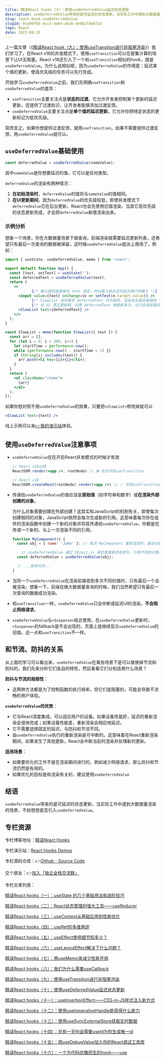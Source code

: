 ```yaml
---
title: 精读React hooks（十）：使用useDeferredValue延迟状态更新
description: useDeferredValue带来的是可延迟的状态更新，当实际工作中遇到大数据量渲染的场景，不妨引入useDeferredValue试试。
slug: react-hook-useDeferredValue
slugId: 0ca90f65-4cc3-4a64-a6ab-de0b2fde87a3
tags: React
date: 2023-09-15
---
```


上一篇文章（《[精读React hook（九）：使用useTransition进行非阻塞渲染](/article/react-hook-useTransition)》）我们学习了，在React v18的并发模式下，使用`useTransition`可以在密集计算的场景下让UI无阻塞。React v18还引入了一个和`useTransition`相似的hook，就是`useDeferredValue`。为什么说相似呢，因为`useDeferredValue`的作用是：延迟某个值的更新，使高优先级的任务可以先行完成。

开始学习`useDeferredValue`之前，我们先明确`useTransition`和`useDeferredValue`的差异：

- `useTransition`主要关注点是**状态的过渡**。它允许开发者控制某个更新的延迟更新，还提供了过渡标识，让开发者能够添加过渡反馈。
- `useDeferredValue`主要关注点是**单个值的延迟更新**。它允许你把特定状态的更新标记为低优先级。

简而言之，如果你想提供过渡反馈，就用`useTransition`，如果不需要提供过渡反馈，用`useDeferredValue`就可以。

## `useDeferredValue`基础使用

```jsx
const deferredValue = useDeferredValue(someValue);
```

其中`someValue`是你想要延迟的值，它可以是任何类型。

`deferredValue`的渲染有两种情况：

1. **在初始渲染时**，`deferredValue`的值将与`someValue`的值相同。
2. **在UI更新期间**，因为`deferredValue`的优先级较低，即使并发模式下`deferredValue`已在后台更新，React也会先使用旧值渲染，当其它高优先级的状态更新完成，才会把`deferredValue`新值渲染出来。

### 示例分析

想象一个场景，你在大数据量场景下做查询，前端渲染就需要延迟更新列表，还希望只有最后一次查询的数据被保留，这时候`useDeferredValue`就派上用场了，例如：

```jsx
import { useState, useDeferredValue, memo } from 'react';

export default function App() {
  const [text, setText] = useState('');
  const deferredText = useDeferredValue(text);
  return (
    <>
			{/* 输入框的值直接与 text 绑定，所以输入框会实时显示用户的输入 */}
      <input value={text} onChange={e => setText(e.target.value)} />
			{/* SlowList 组件接受 deferredText 作为属性，渲染优先级会被降低 */}
			{/* 在 UI 真正更新前，如果 deferredText 被更新多次，也只会保留最后一次的结果 */}
      <SlowList text={deferredText} />
    </>
  );
}

const SlowList = memo(function SlowList({ text }) {
  const arr = [];
  for (let i = 0; i < 200; i++) {
    let startTime = performance.now();
    while (performance.now() - startTime < 1) {}
    if (String(i).includes(text)) {
      arr.push(<li key={i}>{i}</li>);
    }
  }
  return (
    <ul className="items">
      {arr}
    </ul>
  );
});
```

如果你想对照不用`useDeferredValue`的效果，只要把`<SlowList>`修改掉就可以

```jsx
<SlowList text={text} />
```

线上示例可以来[👉我的演示站](https://nextjs.weijunext.com//hooks/useDeferredValue)体验。

## 使用`useDeferredValue`注意事项

- `useDeferredValue`仅在开启React并发模式的时候才有效
    
    ```jsx
    // React v18以前
    ReactDOM.render(<app />, rootNode) // ❌ 无法开启useTransition
    
    // React v18
    ReactDOM.createRoot(rootNode).render(<app />) // ✅ 开启useTransition
    ```
    
- 传递给`useDeferredValue`的值应该是**原始值**（如字符串和数字）或**在渲染外部创建的对象**。
    
    为什么对象需要创建在外部创建？这其实和JavaScript的机制有关，即使每次创建相同的对象，JavaScript依然会每次生成新的引用。这意味着每次你在组件的渲染函数中创建一个新的对象并将其传递给`useDeferredValue`，你都是在传递一个新的、与上一次渲染不同的引用。
    
    ```jsx
    function MyComponent() {
      const obj = { name: 'John' }; // 每次 MyComponent 重新渲染时，都会创建一个新的 obj 对象，它们的引用是不同的
    
    	// useDeferredValue 通过 Object.is 来检查值是否有变化，引用不同的对象会被当作不同的值
      const deferredValue = useDeferredValue(obj);
    
      // ...其他代码...
    }
    ```
    
- 当同一个`useDeferredValue`在渲染前接收到多次不同的值时，只有最后一个会被渲染。想象一下，前端在做大数据量查询的时候，我们当然希望只有最后一次查询的数据成功渲染。
- 和`useTransition`一样，`useDeferredValue`只会中断或延迟UI的渲染，**不会阻止网络请求**。
- `useDeferredValue`与`<Suspense>`结合使用，在`useDeferredValue`更新时，`<Suspense>`的fallback是不会出现的，页面上是继续显示`useDeferredValue`的旧值。这一点和`useTransition`不一样。

## 和节流、防抖的关系

从上面的学习可以看出来，`useDeferredValue`在某些场景下是可以替换掉节流和防抖的，我们先来分析它们各自的特性，然后看看它们分别适用什么场景？

**防抖与节流的局限性**：

- 这两种方法都是为了控制函数的执行频率，但它们是阻塞的，可能会导致不流畅的用户体验。

**`useDeferredValue`的优势**：

- 它与React深度集成，可以适应用户的设备。如果设备性能好，延迟的重新渲染会很快完成；如果设备性能差，重新渲染会相应地延迟。
- 它不需要选择固定的延迟，与防抖和节流不同。
- 由`useDeferredValue`执行的重新渲染是可中断的。这意味着在React重新渲染期间，如果发生了其他更新，React会中断当前的渲染并处理新的更新。

**适用场景**：

- 如果要优化的工作不是在渲染期间进行的，例如减少网络请求，那么防抖和节流仍然是有用的。
- 如果优化的目标是和渲染有关的，建议使用`useDeferredValue`

## 结语

`useDeferredValue`带来的是可延迟的状态更新，当实际工作中遇到大数据量渲染的场景，不妨想想是否引入`useDeferredValue`。

## 专栏资源

专栏博客地址：[精读React Hooks](/tag/React)

专栏演示站：[React Hooks Demos](https://nextjs.weijunext.com/hooks)

专栏源码仓库：👉[Github - Source Code](https://github.com/weijunext/nextjs-learn-demos)

交个朋友：👉[加入「独立全栈交流群」](/make-a-friend)

专栏文章列表：

[精读React hooks（一）：useState 的几个基础用法和进阶技巧](/article/react-hook-useState)

[精读React hooks（二）：React状态管理的强大工具——useReducer](/article/react-hook-useReducer)

[精读React hooks（三）：useContext从基础应用到性能优化](/article/react-hook-useContext)

[精读React hooks（四）：useRef的多维用途](/article/react-hook-useRef)

[精读React hooks（五）：useEffect使用细节知多少？](/article/react-hook-useEffect)

[精读React hooks（六）：useLayoutEffect解决了什么问题？](/article/react-hook-useLayoutEffect)

[精读React hooks（七）：用useMemo来减少性能开销](/article/react-hook-useMemo)

[精读React hooks（八）：我们为什么需要useCallback](/article/react-hook-useCallback)

[精读React hooks（九）：使用useTransition进行非阻塞渲染](/article/react-hook-useTransition)

[精读React hooks（十）：使用useDeferredValue延迟状态更新](/article/react-hook-useDeferredValue)

[精读React hooks（十一）：useInsertionEffect——CSS-in-JS样式注入新方式](/article/react-hook-useInsertionEffect)

[精读React hooks（十二）：使用useImperativeHandle能获得什么能力](/article/react-hook-useImperativeHandle)

[精读React hooks（十三）：使用useSyncExternalStore获取实时数据](/article/react-hook-useSyncExternalStore)

[精读React hooks（十四）：总有一天你会需要useId为你生成唯一id](/article/react-hook-useId)

[精读React hooks（十五）：把useDebugValue加入你的React调试工具库](/article/react-hook-useDebugValue)

[精读React hooks（十六）：一个为代码优雅而生的hook——use](/article/react-hook-use)